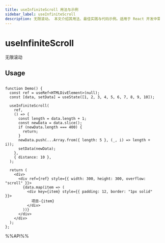 ```yaml
---
title: useInfiniteScroll 用法与示例
sidebar_label: useInfiniteScroll
description: 无限滚动。 本文介绍其用法、最佳实践与代码示例。适用于 React 开发中需要处理副作用的场景。
---
```

# useInfiniteScroll

无限滚动

## Usage

```tsx live

function Demo() {
  const ref = useRef<HTMLDivElement>(null);
  const [data, setData] = useState([1, 2, 3, 4, 5, 6, 7, 8, 9, 10]);

  useInfiniteScroll(
    ref,
    () => {
      const length = data.length + 1;
      const newData = data.slice();
      if (newData.length === 400) {
        return;
      }
      newData.push(...Array.from({ length: 5 }, (_, i) => length + i));
      setData(newData);
    },
    { distance: 10 },
  );

  return (
    <div>
      <div ref={ref} style={{ width: 300, height: 300, overflow: "scroll" }}>
        {data.map(item => (
          <div key={item} style={{ padding: 12, border: "1px solid" }}>
            项目-{item}
          </div>
        ))}
      </div>
    </div>
  );
};

```

%%API%%